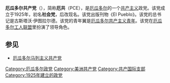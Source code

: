 {{Infobox political party
|country = 厄瓜多尔
|colorcode = red
|name_english = 厄瓜多尔共产党
|name_native = Partido Comunista del Ecuador
|party_logo = Logo del Partido Comunista del Ecuador.svg
|总书记 = 古斯塔沃·伊图拉尔德
|foundation = 1926年5月23日
|headquarters = [[基多|基多]]
|youth_wing = [[厄瓜多尔共产主义青年|厄瓜多尔共产主义青年]]
|newspaper = 《人民报》
|ideology = [[共产主义|共产主义]]<br>[[马克思列宁主义|马克思列宁主义]]
|position = [[左翼|左翼]]
|national=[[联合阵线_(厄瓜多尔)|联合阵线]]（历史上）
|international = [[共产党和工人党国际会议|共产党和工人党国际会议]]<br>[[共产国际|共产国际]]（历史上）
|affiliation1_title= 美洲组织
|affiliation1= [[圣保罗论坛|圣保罗论坛]]
|colours = [[红色|红色]]
|website = {{url|http://pcecuador.org}}
|flag = [[File:Partido_comunista-ec.png|200px]]
}}
{{共产党}}
'''厄瓜多尔共产党'''（{{lang-es|Partido Comunista del Ecuador}}），简称'''厄共'''（PCE），是[[厄瓜多尔|厄瓜多尔]]的一个[[共产主义|共产主义]]政党。该党成立于1925年，初名'''社会党'''，后改现名。该党出版刊物《El Pueblo》。该党的总书记是古斯塔沃·伊图拉尔德。该党的青年翼是[[厄瓜多尔共产主义青年|厄瓜多尔共产主义青年]]。该党在[[厄瓜多尔工人联盟|厄瓜多尔工人联盟]]里扮演了领导角色。

==参见==
*[[厄瓜多尔马列主义共产党|厄瓜多尔马列主义共产党]]

{{厄瓜多爾小作品}}

[[Category:厄瓜多尔政党|Category:厄瓜多尔政党]]
[[Category:美洲共产党|Category:美洲共产党]]
[[Category:共产国际支部|Category:共产国际支部]]
[[Category:1925年建立的政党|Category:1925年建立的政党]]